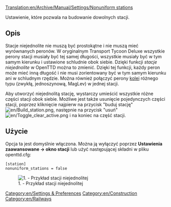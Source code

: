 [[Translation:en/Archive/Manual/Settings/Nonuniform stations]]

Ustawienie, które pozwala na budowanie dowolnych stacji.

== Opis ==
Stacje niejednolite nie muszą być prostokątne i nie muszą mieć wyrównanych peronów.
W oryginalnym Transport Tycoon Deluxe wszystkie perony stacji musiały być tej samej długości, wszystkie musiały być w tym samym kierunku i ustawione schludnie obok siebie.
Dzięki funkcji ''stacje niejednolite'' w OpenTTD można to zmienić. Dzięki tej funkcji, każdy peron może mieć inną długość i nie musi zorientowany być w tym samym kierunku ani w schludnym rzędzie. Można również połączyć perony [[pl/Kolej|kolei]] różnego typu (zwykłą, jednoszynową, MagLev) w jednej stacji.

Aby utworzyć niejednolitą stację, wystarczy umieścić wszystkie różne części stacji obok siebie. Możliwe jest także usunięcie pojedynczych części stacji, poprzez kliknięcie najpierw na przycisk "buduj stację" [[File:en/Build station.png]], następnie na przycisk "usuń" [[File:en/Toggle clear active.png]] i na koniec na część stacji.

== Użycie ==
Opcja ta jest domyślnie włączona. Można ją wyłączyć poprzez '''Ustawienia zaawansowane -> okno stacji''' lub użyć następującej składni w pliku openttd.cfg:
<pre>[station]
nonuniform_stations = false</pre>
[[File:en/nonuniform.png|center|none|frame|1. - Przykład stacji niejednolitej]]

[[Category:en/Settings & Preferences]]
[[Category:en/Construction]]
[[Category:en/Railways]]